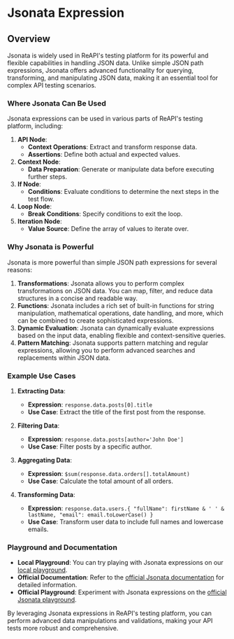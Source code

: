 # Jsonata Expression

## Overview

Jsonata is widely used in ReAPI's testing platform for its powerful and flexible capabilities in handling JSON data. Unlike simple JSON path expressions, Jsonata offers advanced functionality for querying, transforming, and manipulating JSON data, making it an essential tool for complex API testing scenarios.

### Where Jsonata Can Be Used

Jsonata expressions can be used in various parts of ReAPI's testing platform, including:

1. **API Node**:
   - **Context Operations**: Extract and transform response data.
   - **Assertions**: Define both actual and expected values.
2. **Context Node**:
   - **Data Preparation**: Generate or manipulate data before executing further steps.
3. **If Node**:
   - **Conditions**: Evaluate conditions to determine the next steps in the test flow.
4. **Loop Node**:
   - **Break Conditions**: Specify conditions to exit the loop.
5. **Iteration Node**:
   - **Value Source**: Define the array of values to iterate over.

### Why Jsonata is Powerful

Jsonata is more powerful than simple JSON path expressions for several reasons:

1. **Transformations**: Jsonata allows you to perform complex transformations on JSON data. You can map, filter, and reduce data structures in a concise and readable way.
2. **Functions**: Jsonata includes a rich set of built-in functions for string manipulation, mathematical operations, date handling, and more, which can be combined to create sophisticated expressions.
3. **Dynamic Evaluation**: Jsonata can dynamically evaluate expressions based on the input data, enabling flexible and context-sensitive queries.
4. **Pattern Matching**: Jsonata supports pattern matching and regular expressions, allowing you to perform advanced searches and replacements within JSON data.

### Example Use Cases

1. **Extracting Data**:

   - **Expression**: `response.data.posts[0].title`
   - **Use Case**: Extract the title of the first post from the response.

2. **Filtering Data**:

   - **Expression**: `response.data.posts[author='John Doe']`
   - **Use Case**: Filter posts by a specific author.

3. **Aggregating Data**:

   - **Expression**: `$sum(response.data.orders[].totalAmount)`
   - **Use Case**: Calculate the total amount of all orders.

4. **Transforming Data**:
   - **Expression**: `response.data.users.{ "fullName": firstName & ' ' & lastName, "email": email.toLowerCase() }`
   - **Use Case**: Transform user data to include full names and lowercase emails.

### Playground and Documentation

- **Local Playground**: You can try playing with Jsonata expressions on our [local playground](http://local.reapi.io:3000/playground/jsonata).
- **Official Documentation**: Refer to the [official Jsonata documentation](https://jsonata.org/) for detailed information.
- **Official Playground**: Experiment with Jsonata expressions on the [official Jsonata playground](https://try.jsonata.org/).

By leveraging Jsonata expressions in ReAPI's testing platform, you can perform advanced data manipulations and validations, making your API tests more robust and comprehensive.
